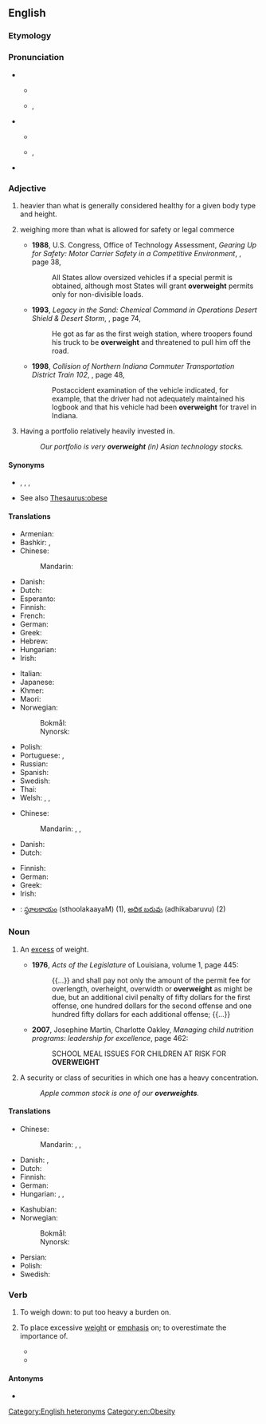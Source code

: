 ==English==

===Etymology===
{{affix|en|over-|weight}}

===Pronunciation===
* {{sense|adjective}}
** {{a|UK}} {{IPA|/ˌəʊvəˈweɪt/|lang=en}}
** {{a|US}} {{enPR|ō'vər-wātʹ}}, {{IPA|/ˌoʊvɚˈweɪt/|lang=en}}
* {{sense|noun}}
** {{a|UK}} {{IPA|/ˈəʊvəweɪt/|lang=en}}
** {{a|US}} {{enPR|ōʹvər-wāt}}, {{IPA|/ˈoʊvɚweɪt/|lang=en}}
* {{rhymes|eɪt|lang=en}}

===Adjective===
{{en-adj}}

# {{lb|en|of a person}} heavier than what is generally considered healthy for a given body type and height.
# {{lb|en|transportation|legal|of a vehicle}} weighing more than what is allowed for safety or legal commerce
#* '''1988''', U.S. Congress, Office of Technology Assessment, ''Gearing Up for Safety: Motor Carrier Safety in a Competitive Environment'', {{ISBN|1428922504}}, page 38,
#*: All States allow oversized vehicles if a special permit is obtained, although most States will grant '''overweight''' permits only for non-divisible loads.
#* '''1993''', ''Legacy in the Sand: Chemical Command in Operations Desert Shield & Desert Storm'', {{ISBN|0788104756}}, page 74,
#*: He got as far as the first weigh station, where troopers found his truck to be '''overweight''' and threatened to pull him off the road.
#* '''1998''', ''Collision of Northern Indiana Commuter Transportation District Train 102'', {{ISBN|1428996532}}, page 48,
#*: Postaccident examination of the vehicle indicated, for example, that the driver had not adequately maintained his logbook and that his vehicle had been '''overweight''' for travel in Indiana.
# {{lb|en|investment|finance|followed by a noun or prepositional phrase indicating a security or type of security}} Having a portfolio relatively heavily invested in.
#: ''Our portfolio is very '''overweight''' (in) Asian technology stocks.''

====Synonyms====
* {{sense|of a person}} {{l|en|fat}}, {{l|en|morbidly obese}}, {{l|en|obese}}, {{l|en|overnourished}} {{qualifier|often euphemistic}}
* See also [[Thesaurus:obese]]

====Translations====
{{trans-top|of a person, heavier than is healthy}}
* Armenian: {{t|hy|[[նորմայից]] [[ավել]] [[քաշ]] [[ունեցող]]}}
* Bashkir: {{t|ba|йыуан|sc=Cyrl}}, {{t|ba|һимеҙ|sc=Cyrl}}
* Chinese:
*: Mandarin: {{t+|cmn|超重|tr=chāozhòng}}
* Danish: {{t|da|overvægtig}}
* Dutch: {{t|nl|te zwaar}}
* Esperanto: {{t|eo|superpeza}}
* Finnish: {{t+|fi|ylipainoinen}}
* French: {{t|fr|en surpoids}}
* German: {{t+|de|übergewichtig}}
* Greek: {{t+|el|υπέρβαρος|m}}
* Hebrew: {{t-needed|he}}
* Hungarian: {{t+|hu|túlsúlyos}}
* Irish: {{t|ga|róthrom}}
{{trans-mid}}
* Italian: {{t|it|in sovrappeso}}
* Japanese: {{t|ja|[[メタボ]]な|tr=metabo na|sc=Jpan}} {{qualifier|informal}}
* Khmer: {{t-needed|km}}
* Maori: {{t|mi|katete}}
* Norwegian:
*: Bokmål: {{t|nb|overvektig}}
*: Nynorsk: {{t|nn|overvektig}}
* Polish: {{t+|pl|nadwaga|f}}
* Portuguese: {{t|pt|[[com]] [[excesso]] [[de]] [[peso]]}}, {{t+|pt|sobrepeso}}
* Russian: {{t-needed|ru}}
* Spanish: {{t|es|con sobrepeso}}
* Swedish: {{t+|sv|överviktig}}
* Thai: {{t-needed|th}}
* Welsh: {{t|cy|dros ei bwysau|m}}, {{t|cy|dros ei phwysau|f}}, {{t|cy|dros eu pwysau|p}}
{{trans-bottom}}

{{trans-top|of a vehicle, weighing more than is allowed}}
* Chinese:
*: Mandarin: {{t+|cmn|超重|tr=chāozhòng}}, {{t+|cmn|超載}}, {{t+|cmn|超载|tr=chāozài}}
* Danish: {{t|da|overlastet}}
* Dutch: {{t|nl|te zwaar}}
{{trans-mid}}
* Finnish: {{t+|fi|ylipainoinen}}
* German: {{t+|de|überladen}}
* Greek: {{t+|el|υπέρβαρος|m}}
* Irish: {{t|ga|róthrom}}
{{trans-bottom}}

{{checktrans-top}}
* {{ttbc|te}}: [[స్థూలకాయం]] (sthoolakaayaM) (1), [[అధిక బరువు]] (adhikabaruvu) (2)
{{trans-mid}}
{{trans-bottom}}

===Noun===
{{en-noun|-}}

# {{lb|en|chiefly|transport|legal|healthcare}} An [[excess]] of weight.
#* '''1976''', ''Acts of the Legislature'' of Louisiana, volume 1, page 445:
#*: {{...}} and shall pay not only the amount of the permit fee for overlength, overheight, overwidth or '''overweight''' as might be due, but an additional civil penalty of fifty dollars for the first offense, one hundred dollars for the second offense and one hundred fifty dollars for each additional offense; {{...}}
#* '''2007''', Josephine Martin, Charlotte Oakley, ''Managing child nutrition programs: leadership for excellence'', page 462:
#*: SCHOOL MEAL ISSUES FOR CHILDREN AT RISK FOR '''OVERWEIGHT'''
# {{lb|en|investment|finance}} A security or class of securities in which one has a heavy concentration.
#: ''Apple common stock is one of our '''overweights'''.''

====Translations====
{{trans-top|excess of weight}}
* Chinese:
*: Mandarin: {{t+|cmn|超重|tr=chāozhòng}}, {{t+|cmn|超載}}, {{t+|cmn|超载|tr=chāozài}}
* Danish: {{t|da|overvægt|c}}, {{t|da|overlæs|n}} {{qualifier|of a vehicle}}
* Dutch: {{t+|nl|overgewicht|n}}
* Finnish: {{t+|fi|ylipaino}}
* German: {{t+|de|Übergewicht|n}}
* Hungarian: {{t+|hu|súlytöbblet}}, {{t+|hu|többletsúly}}, {{t+|hu|túlsúly}}
{{trans-mid}}
* Kashubian: {{t|csb|nądwôga|f}}
* Norwegian:
*: Bokmål: {{t|nb|overvekt|m|f}}
*: Nynorsk: {{t|nn|overvekt|f}}
* Persian: {{t+|fa|اضافه‌وزن|tr=ezâfe-vazn|sc=fa-Arab}}
* Polish: {{t+|pl|nadwaga|f}}
* Swedish: {{t+|sv|övervikt|c}}
{{trans-bottom}}

===Verb===
{{en-verb}}

# {{lb|en|transitive}} To weigh down: to put too heavy a burden on.
# {{lb|en|transitive}} To place excessive [[weight]] or [[emphasis]] on; to overestimate the importance of. {{defdate|from 17th c.}}
#* {{RQ:Florio Montaigne Essayes|chapter=8|book=II|passage=We also '''over-weight''' such vaine future conjectures, which infant-spirits give us.}}
#* {{quote-journal|2009|January 11|Geraldine Fabrikant|work=New York Times|title=[http://www.nytimes.com/2009/01/11/business/mutfund/11safe.html How Safe Is That Nest Egg, Anyhow?]
|passage=Kinnel explained it, the problem at Select High Income was that it '''overweighted''' mortgage bonds and underweighted other types of corporate debt, a strategy that backfired when the mortgage market collapsed.}}

====Antonyms====
* {{l|en|underweight}}

[[Category:English heteronyms]]
[[Category:en:Obesity]]